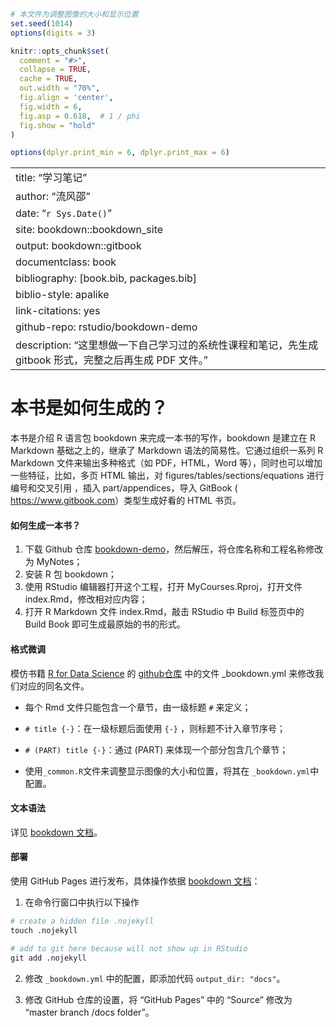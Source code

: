 ```r
# 本文件为调整图像的大小和显示位置
set.seed(1014)
options(digits = 3)

knitr::opts_chunk$set(
  comment = "#>",
  collapse = TRUE,
  cache = TRUE,
  out.width = "70%",
  fig.align = 'center',
  fig.width = 6,
  fig.asp = 0.618,  # 1 / phi
  fig.show = "hold"
)

options(dplyr.print_min = 6, dplyr.print_max = 6)
```
--- 
title: "学习笔记"
author: "流风邵"
date: "`r Sys.Date()`"
site: bookdown::bookdown_site
output: bookdown::gitbook
documentclass: book
bibliography: [book.bib, packages.bib]
biblio-style: apalike
link-citations: yes
github-repo: rstudio/bookdown-demo
description: "这里想做一下自己学习过的系统性课程和笔记，先生成 gitbook 形式，完整之后再生成 PDF 文件。"
---

# 本书是如何生成的？ {-}

本书是介绍 R 语言包 bookdown 来完成一本书的写作，bookdown 是建立在 R Markdown 基础之上的，继承了 Markdown 语法的简易性。它通过组织一系列 R Markdown 文件来输出多种格式（如 PDF，HTML，Word 等），同时也可以增加一些特征，比如，多页 HTML 输出，对 figures/tables/sections/equations 进行编号和交叉引用 ，插入 part/appendices，导入 GitBook ( [https://www.gitbook.com](https://www.gitbook.com/)）类型生成好看的 HTML 书页。

#### 如何生成一本书？{-}

1. 下载 Github 仓库 [bookdown-demo](<https://github.com/rstudio/bookdown-demo>)，然后解压，将仓库名称和工程名称修改为 MyNotes；
2. 安装 R 包 bookdown；
3. 使用 RStudio 编辑器打开这个工程，打开 MyCourses.Rproj，打开文件 index.Rmd，修改相对应内容；
4. 打开 R Markdown 文件 index.Rmd，敲击 RStudio 中 Build 标签页中的 Build Book 即可生成最原始的书的形式。

#### 格式微调 {-}

模仿书籍 [R for Data Science](<https://r4ds.had.co.nz/>) 的 [github仓库](<https://github.com/hadley/r4ds>) 中的文件 _bookdown.yml 来修改我们对应的同名文件。

* 每个 Rmd 文件只能包含一个章节，由一级标题 `#` 来定义；

* `# title {-}`：在一级标题后面使用 `{-}` ，则标题不计入章节序号；

* `# (PART) title {-}`：通过 (PART) 来体现一个部分包含几个章节；

* 使用`_common.R`文件来调整显示图像的大小和位置，将其在 `_bookdown.yml`中配置。

#### 文本语法 {-}

详见 [bookdown 文档](<https://bookdown.org/yihui/bookdown/components.html>)。

#### 部署 {-}

使用 GitHub Pages 进行发布，具体操作依据 [bookdown 文档](https://bookdown.org/yihui/bookdown/github.html)：  

1. 在命令行窗口中执行以下操作

```r
# create a hidden file .nojekyll
touch .nojekyll

# add to git here because will not show up in RStudio
git add .nojekyll
```

2. 修改 `_bookdown.yml` 中的配置，即添加代码 `output_dir: "docs"`。

3. 修改 GitHub 仓库的设置，将 "GitHub Pages" 中的 "Source" 修改为 "master branch /docs folder"。

